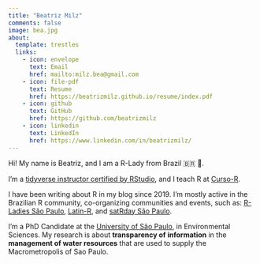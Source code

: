 ```yaml
---
title: "Beatriz Milz"
comments: false
image: bea.jpg
about:
  template: trestles
  links:
    - icon: envelope
      text: Email
      href: mailto:milz.bea@gmail.com
    - icon: file-pdf
      text: Resume
      href: https://beatrizmilz.github.io/resume/index.pdf  
    - icon: github
      text: GitHub
      href: https://github.com/beatrizmilz
    - icon: linkedin
      text: LinkedIn
      href: https://www.linkedin.com/in/beatrizmilz/  
---
```


::: {#hero-heading}
Hi! My name is Beatriz, and I am a R-Lady from Brazil 🇧🇷 💜.

I'm a [tidyverse instructor certified by RStudio](https://education.rstudio.com/trainers/people/milz+beatriz/), and I teach R at [Curso-R](https://curso-r.com/).

I have been writing about R in my blog since 2019. I'm mostly active in the Brazilian R community, co-organizing communities and events, such as: [R-Ladies São Paulo](https://rladies-sp.org/), [Latin-R](https://latin-r.com/), and [satRday São Paulo](https://saopaulo2019.satrdays.org/).

I'm a PhD Candidate at the [University of São Paulo](http://www.iee.usp.br/), in Environmental Sciences. My research is about **transparency of information** in the **management of water resources** that are used to supply the Macrometropolis of Sao Paulo.
:::
